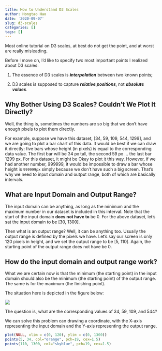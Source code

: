 ```yaml
---
title: How to Understand D3 Scales
author: Hongtao Hao
date: '2020-09-07'
slug: d3-scales
categories: []
tags: []
---
```

Most online tutorial on D3 scales, at best do not get the point, and at worst are really misleading. 

Before I move on, I'd like to specify two most important points I realized about D3 scales:

1. The essence of D3 scales is ***interpolation*** between two known points;

2. D3 scales is supposed to capture ***relative  positions***, not ***absolute values***. 

## Why Bother Using D3 Scales? Couldn't We Plot It Directly?

Well, the thing is, sometimes the numbers are so big that we don't have enough pixels to plot them directly. 

For example, suppose we have this dataset, [34, 59, 109, 544, 1299], and we are going to plot a bar chart of this data. It would be best if we can draw it directly: five bars whose height (in pixels) is equal to the corresponding data value. The first bar will be 34 px tall, the second 59 px ...  the last bar 1299 px. For this dataset, it might be Okay to plot it this way. However, if we had another number, 999999, it would be impossible to draw a bar whose height is `999999px` simply because we don't have such a big screen. That's why we need to input domain and output range, both of which are basically intervals. 

## What are Input Domain and Output Range?

The input domain can be anything, as long as the minimum and the maximum number in our dataset is included in this interval. Note that the start of the input domain **does not have to** be $0$. For the above dataset, let's sat the input domain to be [30, 1300]. 

Then what is an output range? Well, it can be anything too. Usually the output range is defined by the pixels we have. Let's say our screen is only 120 pixels in height, and we set the output range to be [5, 110]. Again, the starting point of the output range does not have be $0$. 

## How do the input domain and output range work?
What we are certain now is that the minimum (the starting point) in the input domain should also be the minimum (the starting point) of the output range. The same is for the maximum (the finishing point). 

The situation here is depicted in the figure below:

![](/media/enblog/d3_scale_02.png)

The question is, what are the corresponding values of $34$, $59$, $109$, and $544$?

We can solve this problem can drawing a coordinate, with the X-axis representing the input domain and the Y-axis representing the output range. 

```r
plot(NULL, xlim = c(0, 120), ylim = c(0, 1300))
points(5, 34, col="orange", pch=19, cex=1.5)
points(110, 1300, col="skyblue", pch=19, cex=1.5)
```




